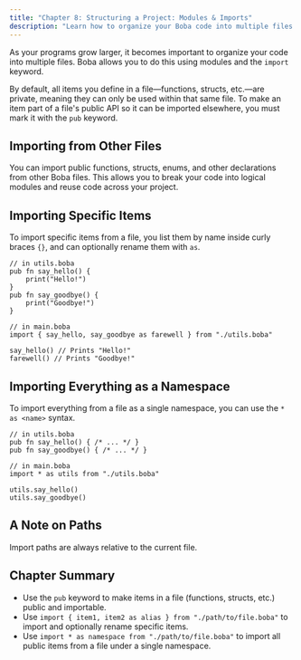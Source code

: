 ```yaml
---
title: "Chapter 8: Structuring a Project: Modules & Imports"
description: "Learn how to organize your Boba code into multiple files and share code between them using the `import` keyword."
---
```


As your programs grow larger, it becomes important to organize your code into multiple files. Boba allows you to do this using modules and the `import` keyword.

By default, all items you define in a file—functions, structs, etc.—are private, meaning they can only be used within that same file. To make an item part of a file's public API so it can be imported elsewhere, you must mark it with the `pub` keyword.

## Importing from Other Files

You can import public functions, structs, enums, and other declarations from other Boba files. This allows you to break your code into logical modules and reuse code across your project.

## Importing Specific Items

To import specific items from a file, you list them by name inside curly braces `{}`, and can optionally rename them with `as`.

```boba
// in utils.boba
pub fn say_hello() {
    print("Hello!")
}
pub fn say_goodbye() {
    print("Goodbye!")
}

// in main.boba
import { say_hello, say_goodbye as farewell } from "./utils.boba"

say_hello() // Prints "Hello!"
farewell() // Prints "Goodbye!"
```

## Importing Everything as a Namespace

To import everything from a file as a single namespace, you can use the `* as <name>` syntax.

```boba
// in utils.boba
pub fn say_hello() { /* ... */ }
pub fn say_goodbye() { /* ... */ }

// in main.boba
import * as utils from "./utils.boba"

utils.say_hello()
utils.say_goodbye()
```

## A Note on Paths

Import paths are always relative to the current file.

## Chapter Summary

- Use the `pub` keyword to make items in a file (functions, structs, etc.) public and importable.
- Use `import { item1, item2 as alias } from "./path/to/file.boba"` to import and optionally rename specific items.
- Use `import * as namespace from "./path/to/file.boba"` to import all public items from a file under a single namespace.
